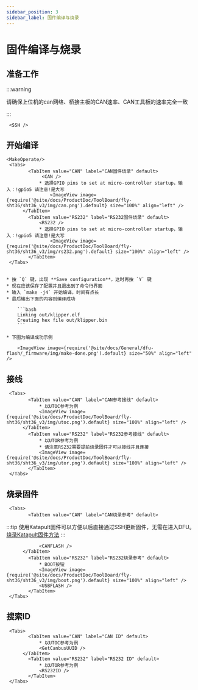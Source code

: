 ```yaml
---
sidebar_position: 3
sidebar_label: 固件编译与烧录
---
```



# 固件编译与烧录

## 准备工作

:::warning

请确保上位机的can网络、桥接主板的CAN速率、CAN工具板的速率完全一致

:::

     <SSH />

## 开始编译           

    <MakeOperate/>
     <Tabs>
            <TabItem value="CAN" label="CAN固件烧录" default>
                 <CAN />
                * 选择GPIO pins to set at micro-controller startup，输入：!gpio5 请注意!是大写
                    <ImageView image={require('@site/docs/ProductDoc/ToolBoard/fly-sht36/sht36_v3/img/can.png').default} size="100%" align="left" />
          </TabItem>
            <TabItem value="RS232" label="RS232固件烧录" default>
                <RS232 />
                * 选择GPIO pins to set at micro-controller startup，输入：!gpio5 请注意!是大写
                    <ImageView image={require('@site/docs/ProductDoc/ToolBoard/fly-sht36/sht36_v3/img/rs232.png').default} size="100%" align="left" />
            </TabItem>
     </Tabs>
            

    * 按 `Q` 键，出现 **Save configuration**，这时再按 `Y` 键
    * 现在应该保存了配置并且退出到了命令行界面
    * 输入 `make -j4` 开始编译，时间有点长
    * 最后输出下面的内容则编译成功

        ```bash
        Linking out/klipper.elf
        Creating hex file out/klipper.bin
        ```
        
    * 下图为编译成功示例

        <ImageView image={require('@site/docs/General/dfu-flash/_firmware/img/make-done.png').default} size="50%" align="left" />


## 接线

     <Tabs>
            <TabItem value="CAN" label="CAN参考接线" default>
                * 以UTOC参考为例
                <ImageView image={require('@site/docs/ProductDoc/ToolBoard/fly-sht36/sht36_v3/img/utoc.png').default} size="100%" align="left" />
          </TabItem>
            <TabItem value="RS232" label="RS232参考接线" default>
                * 以UTOR参考为例
                * 请注意RS232需要提前烧录固件才可以接线并且连接
                <ImageView image={require('@site/docs/ProductDoc/ToolBoard/fly-sht36/sht36_v3/img/utor.png').default} size="100%" align="left" />
            </TabItem>
     </Tabs>
            

<LSUSB />


## 烧录固件



     <Tabs>
            <TabItem value="CAN" label="CAN烧录参考" default>
:::tip
使用Katapult固件可以方便以后直接通过SSH更新固件，无需在进入DFU。
[烧录Katapult固件方法](https://mellow-next.klipper.cn/docs/ProductDoc/ToolBoard/fly-sht36/sht36_v2/canboot "点击即可跳转") 
:::

                <CANFLASH />
          </TabItem>
            <TabItem value="RS232" label="RS232烧录参考" default>
                * BOOT按钮
                <ImageView image={require('@site/docs/ProductDoc/ToolBoard/fly-sht36/sht36_v3/img/boot.png').default} size="100%" align="left" />
                <USBFLASH />
            </TabItem>
     </Tabs>


## 搜索ID

     <Tabs>
            <TabItem value="CAN" label="CAN ID" default>
                * 以UTOC参考为例
                <GetCanbusUUID />
          </TabItem>
            <TabItem value="RS232" label="RS232 ID" default>
                * 以UTOR参考为例
                <RS232ID />
            </TabItem>
     </Tabs>
            